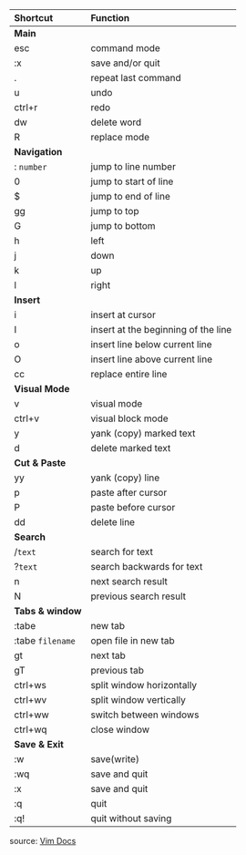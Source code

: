 | Shortcut | Function |
|:--|:--|
| **Main** |
| esc | command mode |
| :x | save and/or quit |
| . | repeat last command |
| u |  undo |
| ctrl+r | redo |
| dw | delete word |
| R | replace mode |
| **Navigation** |
| : `number` | jump to line number |
| 0 | jump to start of line |
| $ | jump to end of line |
| gg | jump to top |
| G | jump to bottom |
| h | left |
| j | down |
| k | up |
| l | right |
| **Insert** |
| i | insert at cursor |
| I | insert at the beginning of the line |
| o | insert line below current line |
| O | insert line above current line |
| cc | replace entire line |
| **Visual Mode** |
| v | visual mode |
| ctrl+v | visual block mode | 
| y | yank (copy) marked text |
| d | delete marked text |
| **Cut & Paste** |
| yy | yank (copy) line |
| p | paste after cursor |
| P | paste before cursor |
| dd | delete line |
| **Search** |
| /`text` | search for text |
| ?`text` | search backwards for text |
| n | next search result |
| N | previous search result |
| **Tabs & window** |
| :tabe | new tab |
| :tabe `filename` | open file in new tab |
| gt | next tab |
| gT | previous tab |
| ctrl+ws | split window horizontally |
| ctrl+wv | split window vertically |
| ctrl+ww | switch between windows |
| ctrl+wq | close window |
| **Save & Exit** |
| :w | save(write) |
| :wq | save and quit |
| :x | save and quit |
| :q | quit |
| :q! | quit without saving |

source: [Vim Docs](https://www.vim.org/docs.php)
